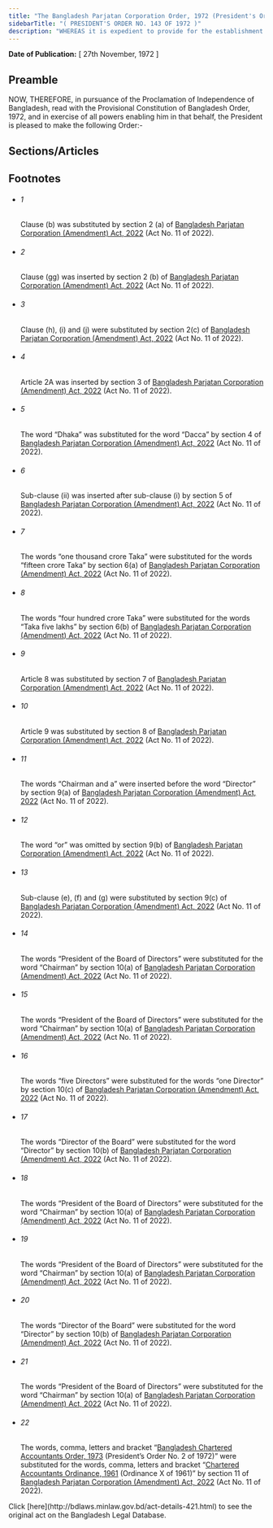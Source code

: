 ```yaml
---
title: "The Bangladesh Parjatan Corporation Order, 1972 (President's Order)"
sidebarTitle: "( PRESIDENT'S ORDER NO. 143 OF 1972 )"
description: "WHEREAS it is expedient to provide for the establishment of a Corporation for the purpose of promotion, better operation and development of tourism in Bangladesh and for matters connected therewith or ancillary thereto;"
---
```


**Date of Publication:** [ 27th November, 1972 ]

## Preamble

NOW, THEREFORE, in pursuance of the Proclamation of Independence of Bangladesh, read with the Provisional Constitution of Bangladesh Order, 1972, and in exercise of all powers enabling him in that behalf, the President is pleased to make the following Order:-

## Sections/Articles

## Footnotes

- ###### 1

  Clause (b) was substituted by section 2 (a) of [Bangladesh Parjatan Corporation (Amendment) Act, 2022](/laws/act-1407 "Bangladesh Parjatan Corporation (Amendment) Act, 2022") (Act No. 11 of 2022).

- ###### 2

  Clause (gg) was inserted by section 2 (b) of [Bangladesh Parjatan Corporation (Amendment) Act, 2022](/laws/act-1407 "Bangladesh Parjatan Corporation (Amendment) Act, 2022") (Act No. 11 of 2022).

- ###### 3

  Clause (h), (i) and (j) were substituted by section 2(c) of [Bangladesh Parjatan Corporation (Amendment) Act, 2022](/laws/act-1407 "Bangladesh Parjatan Corporation (Amendment) Act, 2022") (Act No. 11 of 2022).

- ###### 4

  Article 2A was inserted by section 3 of [Bangladesh Parjatan Corporation (Amendment) Act, 2022](/laws/act-1407 "Bangladesh Parjatan Corporation (Amendment) Act, 2022") (Act No. 11 of 2022).

- ###### 5

  The word “Dhaka” was substituted for the word “Dacca” by section 4 of [Bangladesh Parjatan Corporation (Amendment) Act, 2022](/laws/act-1407 "Bangladesh Parjatan Corporation (Amendment) Act, 2022") (Act No. 11 of 2022).

- ###### 6

  Sub-clause (ii) was inserted after sub-clause (i) by section 5 of [Bangladesh Parjatan Corporation (Amendment) Act, 2022](/laws/act-1407 "Bangladesh Parjatan Corporation (Amendment) Act, 2022") (Act No. 11 of 2022).

- ###### 7

  The words “one thousand crore Taka” were substituted for the words “fifteen crore Taka” by section 6(a) of [Bangladesh Parjatan Corporation (Amendment) Act, 2022](/laws/act-1407 "Bangladesh Parjatan Corporation (Amendment) Act, 2022") (Act No. 11 of 2022).

- ###### 8

  The words “four hundred crore Taka” were substituted for the words “Taka five lakhs” by section 6(b) of [Bangladesh Parjatan Corporation (Amendment) Act, 2022](/laws/act-1407 "Bangladesh Parjatan Corporation (Amendment) Act, 2022") (Act No. 11 of 2022).

- ###### 9

  Article 8 was substituted by section 7 of [Bangladesh Parjatan Corporation (Amendment) Act, 2022](/laws/act-1407 "Bangladesh Parjatan Corporation (Amendment) Act, 2022") (Act No. 11 of 2022).

- ###### 10

  Article 9 was substituted by section 8 of [Bangladesh Parjatan Corporation (Amendment) Act, 2022](/laws/act-1407 "Bangladesh Parjatan Corporation (Amendment) Act, 2022") (Act No. 11 of 2022).

- ###### 11

  The words “Chairman and a” were inserted before the word “Director” by section 9(a) of [Bangladesh Parjatan Corporation (Amendment) Act, 2022](/laws/act-1407 "Bangladesh Parjatan Corporation (Amendment) Act, 2022") (Act No. 11 of 2022).

- ###### 12

  The word “or” was omitted by section 9(b) of [Bangladesh Parjatan Corporation (Amendment) Act, 2022](/laws/act-1407 "Bangladesh Parjatan Corporation (Amendment) Act, 2022") (Act No. 11 of 2022).

- ###### 13

  Sub-clause (e), (f) and (g) were substituted by section 9(c) of [Bangladesh Parjatan Corporation (Amendment) Act, 2022](/laws/act-1407 "Bangladesh Parjatan Corporation (Amendment) Act, 2022") (Act No. 11 of 2022).

- ###### 14

  The words “President of the Board of Directors” were substituted for the word “Chairman” by section 10(a) of [Bangladesh Parjatan Corporation (Amendment) Act, 2022](/laws/act-1407 "Bangladesh Parjatan Corporation (Amendment) Act, 2022") (Act No. 11 of 2022).

- ###### 15

  The words “President of the Board of Directors” were substituted for the word “Chairman” by section 10(a) of [Bangladesh Parjatan Corporation (Amendment) Act, 2022](/laws/act-1407 "Bangladesh Parjatan Corporation (Amendment) Act, 2022") (Act No. 11 of 2022).

- ###### 16

  The words “five Directors” were substituted for the words “one Director” by section 10(c) of [Bangladesh Parjatan Corporation (Amendment) Act, 2022](/laws/act-1407 "Bangladesh Parjatan Corporation (Amendment) Act, 2022") (Act No. 11 of 2022).

- ###### 17

  The words “Director of the Board” were substituted for the word “Director” by section 10(b) of [Bangladesh Parjatan Corporation (Amendment) Act, 2022](/laws/act-1407 "Bangladesh Parjatan Corporation (Amendment) Act, 2022") (Act No. 11 of 2022).

- ###### 18

  The words “President of the Board of Directors” were substituted for the word “Chairman” by section 10(a) of [Bangladesh Parjatan Corporation (Amendment) Act, 2022](/laws/act-1407 "Bangladesh Parjatan Corporation (Amendment) Act, 2022") (Act No. 11 of 2022).

- ###### 19

  The words “President of the Board of Directors” were substituted for the word “Chairman” by section 10(a) of [Bangladesh Parjatan Corporation (Amendment) Act, 2022](/laws/act-1407 "Bangladesh Parjatan Corporation (Amendment) Act, 2022") (Act No. 11 of 2022).

- ###### 20

  The words “Director of the Board” were substituted for the word “Director” by section 10(b) of [Bangladesh Parjatan Corporation (Amendment) Act, 2022](/laws/act-1407 "Bangladesh Parjatan Corporation (Amendment) Act, 2022") (Act No. 11 of 2022).

- ###### 21

  The words “President of the Board of Directors” were substituted for the word “Chairman” by section 10(a) of [Bangladesh Parjatan Corporation (Amendment) Act, 2022](/laws/act-1407 "Bangladesh Parjatan Corporation (Amendment) Act, 2022") (Act No. 11 of 2022).

- ###### 22

  The words, comma, letters and bracket “[Bangladesh Chartered Accountants Order, 1973](/laws/act-442 "Bangladesh Chartered Accountants Order, 1973 ") (President’s Order No. 2 of 1972)” were substituted for the words, comma, letters and bracket “[Chartered Accountants Ordinance, 1961](/laws/act-306 "Chartered Accountants Ordinance, 1961") (Ordinance X of 1961)” by section 11 of [Bangladesh Parjatan Corporation (Amendment) Act, 2022](/laws/act-1407 "Bangladesh Parjatan Corporation (Amendment) Act, 2022") (Act No. 11 of 2022).

<Note>
  Click [here](http://bdlaws.minlaw.gov.bd/act-details-421.html) to see the original act on the Bangladesh Legal Database.
</Note>
